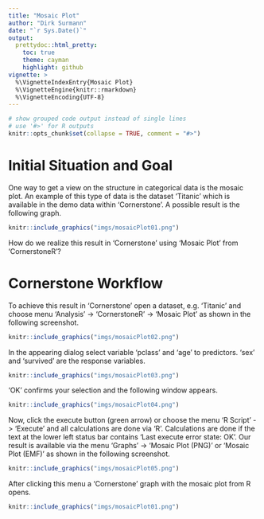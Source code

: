 ---
title: "Mosaic Plot"
author: "Dirk Surmann"
date: "`r Sys.Date()`"
output:
  prettydoc::html_pretty:
    toc: true
    theme: cayman
    highlight: github
vignette: >
  %\VignetteIndexEntry{Mosaic Plot}
  %\VignetteEngine{knitr::rmarkdown}
  %\VignetteEncoding{UTF-8}
---

```{r setup, include = FALSE}
# show grouped code output instead of single lines
# use '#>' for R outputs
knitr::opts_chunk$set(collapse = TRUE, comment = "#>")
```

# Initial Situation and Goal

One way to get a view on the structure in categorical data is the mosaic plot.
An example of this type of data is the dataset 'Titanic' which is available in the demo data
within 'Cornerstone'. A possible result is the following graph.

```{r mosaicPlotTitanic, echo=FALSE, fig.cap="Mosaic Plot of 'Titanic' data"}
knitr::include_graphics("imgs/mosaicPlot01.png")
```

How do we realize this result in 'Cornerstone' using 'Mosaic Plot' from 'CornerstoneR'?


# Cornerstone Workflow

To achieve this result in 'Cornerstone' open a dataset, e.g. 'Titanic' and choose menu 
'Analysis' -> 'CornerstoneR' -> 'Mosaic Plot' as shown in the following screenshot.

```{r mosaicPlotMenu, echo=FALSE, fig.cap="Mosaic Plot: Menu"}
knitr::include_graphics("imgs/mosaicPlot02.png")
```

In the appearing dialog select variable 'pclass' and 'age' to predictors. 'sex' and 'survived' are
the response variables.

```{r mosaicPlotVariables, echo=FALSE, fig.cap="Mosaic Plot: Variable Selection"}
knitr::include_graphics("imgs/mosaicPlot03.png")
```

'OK' confirms your selection and the following window appears.

```{r mosaicPlotRScript, echo=FALSE, fig.cap="Mosaic Plot: R Script"}
knitr::include_graphics("imgs/mosaicPlot04.png")
```

Now, click the execute button (green arrow) or choose the menu 'R Script' -> 'Execute' and
all calculations are done via 'R'. Calculations are done if the text at the lower left status
bar contains 'Last execute error state: OK'. Our result is available via the menu 'Graphs'
-> 'Mosaic Plot (PNG)' or 'Mosaic Plot (EMF)' as shown in the following screenshot.

```{r mosaicPlotResultMenu, echo=FALSE, fig.cap="Mosaic Plot: Result Menu"}
knitr::include_graphics("imgs/mosaicPlot05.png")
```

After clicking this menu a 'Cornerstone' graph with the mosaic plot from R opens.

```{r mosaicPlotResultGraph, echo=FALSE, fig.cap="Mosaic Plot: Result Graph"}
knitr::include_graphics("imgs/mosaicPlot01.png")
```
